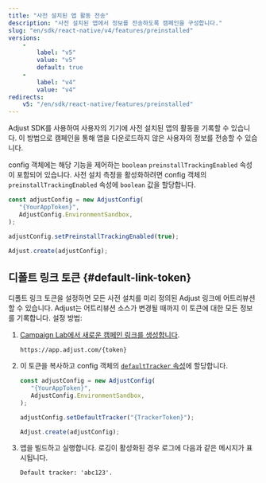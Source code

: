 ```yaml
---
title: "사전 설치된 앱 활동 전송"
description: "사전 설치된 앱에서 정보를 전송하도록 캠페인을 구성합니다."
slug: "en/sdk/react-native/v4/features/preinstalled"
versions: 
    - 
        label: "v5"
        value: "v5"
        default: true
    - 
        label: "v4"
        value: "v4"
redirects: 
    v5: "/en/sdk/react-native/features/preinstalled"
---
```

Adjust SDK를 사용하여 사용자의 기기에 사전 설치된 앱의 활동을 기록할 수 있습니다. 이 방법으로 캠페인을 통해 앱을 다운로드하지 않은 사용자의 정보를 전송할 수 있습니다.

config 객체에는 해당 기능을 제어하는 `boolean` `preinstallTrackingEnabled` 속성이 포함되어 있습니다. 사전 설치 측정을 활성화하려면 config 객체의 `preinstallTrackingEnabled` 속성에 `boolean` 값을 할당합니다.

```jsx
const adjustConfig = new AdjustConfig(
   "{YourAppToken}",
   AdjustConfig.EnvironmentSandbox,
);

adjustConfig.setPreinstallTrackingEnabled(true);

Adjust.create(adjustConfig);
```

디폴트 링크 토큰 \{\#default\-link\-token\}
-----------------------------------------

디폴트 링크 토큰을 설정하면 모든 사전 설치를 미리 정의된 Adjust 링크에 어트리뷰션할 수 있습니다. Adjust는 어트리뷰션 소스가 변경될 때까지 이 토큰에 대한 모든 정보를 기록합니다. 설정 방법:

1. [Campaign Lab에서 새로운 캠페인 링크를 생성합니다](https://help.adjust.com/en/article/links).

   ```text
   https://app.adjust.com/{token}
   ```

2. 이 토큰을 복사하고 config 객체의 [`defaultTracker` 속성](/en/sdk/flutter/configuration#set-default-link-token)에 할당합니다.

   ```jsx
   const adjustConfig = new AdjustConfig(
      "{YourAppToken}",
      AdjustConfig.EnvironmentSandbox,
   );
   
   adjustConfig.setDefaultTracker("{TrackerToken}");
   
   Adjust.create(adjustConfig);
   ```

3. 앱을 빌드하고 실행합니다. 로깅이 활성화된 경우 로그에 다음과 같은 메시지가 표시됩니다.

   ```text
   Default tracker: 'abc123'.
   ```

